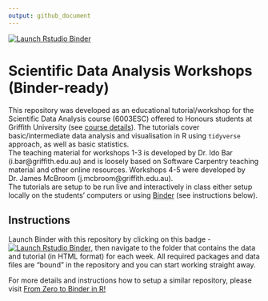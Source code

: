 ```yaml
---
output: github_document
---
```

<!-- badges: start -->
[![Launch Rstudio Binder](http://mybinder.org/badge_logo.svg)](https://mybinder.org/v2/gh/IdoBar/6003ESC_workshops_binder/r-install?urlpath=rstudio)
<!-- badges: end -->

# Scientific Data Analysis Workshops (Binder-ready)

This repository was developed as an educational tutorial/workshop for the Scientific Data Analysis course (6003ESC) offered to Honours students at Griffith University (see [course details](https://www.griffith.edu.au/study/courses/scientific-data-analysis-6003ESC)). The tutorials cover basic/intermediate data analysis and visualisation in R using `tidyverse` approach, as well as basic statistics.  
The teaching material for workshops 1-3 is developed by Dr. Ido Bar (i.bar@griffith.edu.au) and is loosely based on Software Carpentry teaching material and other online resources. Workshops 4-5 were developed by Dr. James McBroom (j.mcbroom@griffith.edu.au).  
The tutorials are setup to be run live and interactively in class either setup locally on the students' computers or using [Binder](https://mybinder.org/) (see instructions below).

## Instructions 
Launch Binder with this repository by clicking on this badge - [![Launch Rstudio Binder](http://mybinder.org/badge_logo.svg)](https://mybinder.org/v2/gh/IdoBar/6003ESC_workshops_binder/r-install?urlpath=rstudio), then navigate to the folder that contains the data and tutorial (in HTML format) for each week. All required packages and data files are "bound" in the repository and you can start working straight away.  

For more details and instructions how to setup a similar repository, please visit [From Zero to Binder in R!](https://github.com/alan-turing-institute/the-turing-way/blob/master/workshops/boost-research-reproducibility-binder/workshop-presentations/zero-to-binder-r.md)


